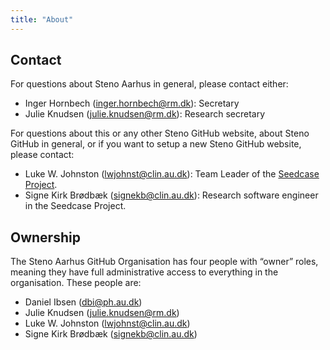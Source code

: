 ```yaml
---
title: "About"
---
```


## Contact

For questions about Steno Aarhus in general, please contact either:

-   Inger Hornbech
    ([inger.hornbech\@rm.dk](mailto:inger.hornbech@rm.dk){.email}):
    Secretary
-   Julie Knudsen
    ([julie.knudsen\@rm.dk](mailto:julie.knudsen@rm.dk){.email}):
    Research secretary

For questions about this or any other Steno GitHub website, about Steno
GitHub in general, or if you want to setup a new Steno GitHub website,
please contact:

-   Luke W. Johnston
    ([lwjohnst\@clin.au.dk](mailto:lwjohnst@clin.au.dk){.email}): Team
    Leader of the [Seedcase Project](https://seedcase-project.org).
-   Signe Kirk Brødbæk
    ([signekb\@clin.au.dk](mailto:signekb@clin.au.dk){.email}): Research
    software engineer in the Seedcase Project.

## Ownership

The Steno Aarhus GitHub Organisation has four people with "owner" roles,
meaning they have full administrative access to everything in the
organisation. These people are:

-   Daniel Ibsen ([dbi\@ph.au.dk](mailto:dbi@ph.au.dk){.email})
-   Julie Knudsen
    ([julie.knudsen\@rm.dk](mailto:julie.knudsen@rm.dk){.email})
-   Luke W. Johnston
    ([lwjohnst\@clin.au.dk](mailto:lwjohnst@clin.au.dk){.email})
-   Signe Kirk Brødbæk
    ([signekb\@clin.au.dk](mailto:signekb@clin.au.dk){.email})
